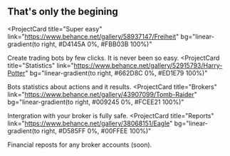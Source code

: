 ## That's only the begining

<ProjectCard
  title="Super easy"
  link="https://www.behance.net/gallery/58937147/Freiheit"
  bg="linear-gradient(to right, #D4145A 0%, #FBB03B 100%)"
>
  Create trading bots by few clicks. It is never been so easy.
</ProjectCard>
<ProjectCard
  title="Statistics"
  link="https://www.behance.net/gallery/52915793/Harry-Potter"
  bg="linear-gradient(to right, #662D8C 0%, #ED1E79 100%)"
>
  Bots statistics about actions and it results.
</ProjectCard>
<ProjectCard
  title="Brokers"
  link="https://www.behance.net/gallery/43907099/Tomb-Raider"
  bg="linear-gradient(to right, #009245 0%, #FCEE21 100%)"
>
  Intergration with your broker is fully safe.
</ProjectCard>
<ProjectCard
  title="Reports"
  link="https://www.behance.net/gallery/38068151/Eagle"
  bg="linear-gradient(to right, #D585FF 0%, #00FFEE 100%)"
>
  Financial reposts for any broker accounts (soon). 
</ProjectCard>